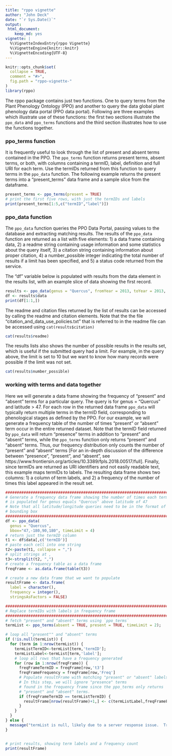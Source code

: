 ```yaml
---
title: "rppo vignette"
author: "John Deck"
date: "`r Sys.Date()`"
output:
 html_document:
    keep_md: yes
vignette: |
  %\VignetteIndexEntry{rppo Vignette} 
  %\VignetteEngine{knitr::knitr}
  %\VignetteEncoding{UTF-8}
---
```



```r
knitr::opts_chunk$set(
  collapse = TRUE,
  comment = "#>",
  fig.path = "rppo-vignette-"
)
library(rppo)
```

The rppo package contains just two functions.  One to query terms from the Plant Phenology Ontology (PPO) and another to query the data global plant phenology data portal (PPO data portal).  Following are three examples which illustrate use of these functions: the first two sections illustrate the `ppo_data` and `ppo_terms` functions and the third section illustrates how to use the functions together.

### ppo_terms function
It is frequently useful to look through the list of present and absent terms contained in the PPO.   The `ppo_terms` function returns present terms, absent terms, or both, with columns containing a termID, label, definition and full URI for each term.  Use the termIDs returned from this function to query terms in the `ppo_data` function.  The following example returns the present terms into a "present_terms" data frame and a sample slice from the dataframe.

```r
present_terms <- ppo_terms(present = TRUE)
# print the first five rows, with just the termIDs and labels
print(present_terms[1:5,c("termID","label")])
```

### ppo_data function
The `ppo_data` function queries the PPO Data Portal, passing values to the database and extracting matching results. The results of the `ppo_data` function are returned as a list with five elements: 1) a data frame containing data, 2) a readme string containing usage information and some statistics about the query itself, 3) a citation string containing information about proper citation, 4) a number_possible integer indicating the total number of results if a limit has been specified, and 5) a status code returned from the service. 

The "df" variable below is populated with results from the data element in the results list, with an example slice of data showing the first record.
```r
results <- ppo_data(genus = "Quercus", fromYear = 2013, toYear = 2013, fromDay = 100, toDay = 110, termID = 'obo:PPO_0002313', limit = 10, timeLimit = 2)
df <- results$data
print(df[1:1,])
```

The readme and citation files returned by the list of results can be accessed by calling the readme and citation elements.  Note that the the file "citation_and_data_use_policies.txt" that is referred to in the readme file can be accessed using `cat(results$citation)` 
```r
cat(results$readme)
```

The results lists also shows the number of possible results in the results set, which is useful if the submitted query had a limit.  For example, in the query above, the limit is set to 10 but we want to know how many records were possible if the limit was not set.
```r
cat(results$number_possible)
```

### working with terms and data together
Here we will generate a data frame showing the frequency of "present" and "absent" terms for a particular query.  The query is for genus = "Quercus" and latitude > 47.  For each row in the returned data frame `ppo_data` will typically return multiple terms in the termID field, corresponding to phenological stages as defined by the PPO.  For our example, we will generate a frequency table of the number of times "present" or "absent" term occur in the entire returned dataset.  Note that the termID field returned by `ppo_data` will return "presence" terms in addition to "present" and "absent" terms, while the `ppo_terms` function only returns "present" and "absent" terms.  Thus, our frequency distribution only counts the number of "present" and "absent" terms [For an in-depth discussion of the difference between "presence", "present", and "absent", see https://www.frontiersin.org/articles/10.3389/fpls.2018.00517/full].  Finally, since termIDs are returned as URI identifiers and not easily readable text, this example maps termIDs to labels. The resulting data frame shows two columns: 1) a column of term labels, and 2) a frequency of the number of times this label appeared in the result set. 

```r
###############################################################################
# Generate a frequency data frame showing the number of times each termID
# is populated for genus equals "Quercus" above latitude of 47
# Note that all latitude/longitude queries need to be in the format of a
# bounding box
###############################################################################
df <- ppo_data(
  genus = "Quercus", 
  bbox="47,-180,90,180", timeLimit = 4)
# return just the termID column
t1 <- df$data[,c('termID')]
# paste each cell into one string
t2<-paste(t1, collapse = ",")
# split strings at ,
t3<-strsplit(t2, ",")
# create a frequency table as a data frame
freqFrame <- as.data.frame(table(t3))

# create a new data frame that we want to populate
resultFrame <- data.frame(
  label = character(), 
  frequency = integer(), 
  stringsAsFactors = FALSE)

###############################################################################
# Replace termIDs with labels in frequency frame
###############################################################################
# fetch "present" and "absent" terms using `ppo_terms`
termList <- ppo_terms(absent = TRUE, present = TRUE, timeLimit = 2);

# loop all "present"" and "absent" terms
if (!is.null(termList)) {
  for (term in 1:nrow(termList)) {
    termListTermID<-termList[term,'termID'];
    termListLabel<-termList[term,'label'];
    # loop all rows that have a frequency generated
    for (row in 1:nrow(freqFrame)) {
      freqFrameTermID = freqFrame[row,'t3']
      freqFrameFrequency = freqFrame[row,'Freq']
      # Populate resultFrame with matching "present" or "absent" labels.
      # In this step, we will ignore "presence" terms
      # found in the frequency frame since the ppo_terms only returns
      # "present" and "absent" terms. 
      if (freqFrameTermID == termListTermID) {
        resultFrame[nrow(resultFrame)+1,] <- c(termListLabel,freqFrameFrequency)
      }
    }
  }
} else {
  message("termList is null, likely due to a server response issue.  Try increasing the timeLimit or try again later. If the problem persists email the authors.")
}


# print results, showing term labels and a frequency count
print(resultFrame)
```
